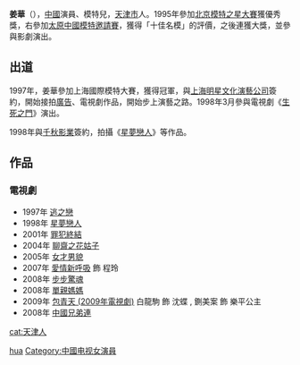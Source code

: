 {{blpunsourced|time=2010-11-20T07:20:22+00:00}}
{{藝人
| 姓名 = 姜華
| 類型 = 女演員
| 圖片 = 
| 圖片尺寸 = 
| 圖片簡介 = 
| 綽號 = 
| 國籍 = {{PRC}}
| 民族 = 
| 籍貫 = [[天津市|天津市]] 
| 出生日期 = {{birth_date_and_age|1983|8|9}}
| 出生地點 =天津市 
| 職業 = [[演員|演員]]、[[模特兒|模特兒]]
| 教育程度 = [[天津河北商校|天津河北商校]]企業管理畢業
| 配偶 =
| 經紀公司 = 
}}

'''姜華'''（{{bd|1983年|8月||}}），[[中國|中國]]演員、模特兒，[[天津市|天津市]]人。1995年參加[[北京|北京]][[模特之星大賽|模特之星大賽]]獲優秀獎，右參加[[太原|太原]][[中國模特邀請賽|中國模特邀請賽]]，獲得「十佳名模」的評價，之後連獲大獎，並參與影劇演出。

==出道==
1997年，姜華參加上海國際模特大賽，獲得冠軍，與[[上海明星文化演藝公司|上海明星文化演藝公司]]簽約，開始接拍[[廣告|廣告]]、電視劇作品，開始步上演藝之路。1998年3月參與電視劇《[[生死之門|生死之門]]》演出。

1998年與[[千秋影業|千秋影業]]簽約，拍攝《[[星夢戀人|星夢戀人]]》等作品。

==作品==
===電視劇===
*1997年 [[逃之戀|逃之戀]]
*1998年 [[星夢戀人|星夢戀人]]
*2001年 [[罪犯終結|罪犯終結]]
*2004年 [[聊齋之花姑子|聊齋之花姑子]]
*2005年 [[女才男貌|女才男貌]]
*2007年 [[愛情新呼吸|愛情新呼吸]] 飾 程玲
*2008年 [[步步驚魂|步步驚魂]]
*2008年 [[單親媽媽|單親媽媽]]
*2009年 [[包青天_(2009年電視劇)|包青天 (2009年電視劇)]] 白龍駒 飾 沈蝶 , 鍘美案 飾 樂平公主
*2008年 [[中國兄弟連|中國兄弟連]]

{{DEFAULTSORT:jiang hua}}
[[Category:姜姓|hua]]
[[cat:天津人|cat:天津人]]
[[Category:中國电视女演員|Category:中國电视女演員]]